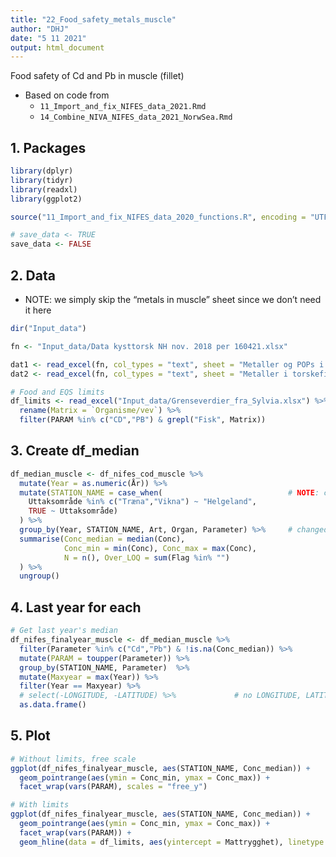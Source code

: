 ```yaml
---
title: "22_Food_safety_metals_muscle"
author: "DHJ"
date: "5 11 2021"
output: html_document
---
```




Food safety of Cd and Pb in muscle (fillet)    

* Based on code from 
    - `11_Import_and_fix_NIFES_data_2021.Rmd`   
    - `14_Combine_NIVA_NIFES_data_2021_NorwSea.Rmd`   


## 1. Packages  

```r

library(dplyr)
library(tidyr)
library(readxl)
library(ggplot2)

source("11_Import_and_fix_NIFES_data_2020_functions.R", encoding = "UTF-8")

# save_data <- TRUE
save_data <- FALSE

```

## 2. Data    
* NOTE: we simply skip the "metals in muscle" sheet since we don't need it here   
```r

dir("Input_data")

fn <- "Input_data/Data kysttorsk NH nov. 2018 per 160421.xlsx"

dat1 <- read_excel(fn, col_types = "text", sheet = "Metaller og POPs i torskelever", skip = 2)
dat2 <- read_excel(fn, col_types = "text", sheet = "Metaller i torskefilet")

# Food and EQS limits
df_limits <- read_excel("Input_data/Grenseverdier_fra_Sylvia.xlsx") %>%
  rename(Matrix = `Organisme/vev`) %>%
  filter(PARAM %in% c("CD","PB") & grepl("Fisk", Matrix))


```


## 3. Create df_median  

```r

df_median_muscle <- df_nifes_cod_muscle %>% 
  mutate(Year = as.numeric(År)) %>% 
  mutate(STATION_NAME = case_when(                            # NOTE: change definition of Posisjon here!
    Uttaksområde %in% c("Træna","Vikna") ~ "Helgeland",
    TRUE ~ Uttaksområde)
  ) %>%
  group_by(Year, STATION_NAME, Art, Organ, Parameter) %>%     # changed from Posisjon, Long, Lat
  summarise(Conc_median = median(Conc), 
            Conc_min = min(Conc), Conc_max = max(Conc),
            N = n(), Over_LOQ = sum(Flag %in% "")
  ) %>%
  ungroup()

```


## 4. Last year for each 

```r

# Get last year's median
df_nifes_finalyear_muscle <- df_median_muscle %>% 
  filter(Parameter %in% c("Cd","Pb") & !is.na(Conc_median)) %>%
  mutate(PARAM = toupper(Parameter)) %>%
  group_by(STATION_NAME, Parameter)  %>%
  mutate(Maxyear = max(Year)) %>%
  filter(Year == Maxyear) %>%
  # select(-LONGITUDE, -LATITUDE) %>%             # no LONGITUDE, LATITUDE this
  as.data.frame()

```

## 5. Plot  
```r

# Without limits, free scale  
ggplot(df_nifes_finalyear_muscle, aes(STATION_NAME, Conc_median)) +
  geom_pointrange(aes(ymin = Conc_min, ymax = Conc_max)) +
  facet_wrap(vars(PARAM), scales = "free_y")

# With limits
ggplot(df_nifes_finalyear_muscle, aes(STATION_NAME, Conc_median)) +
  geom_pointrange(aes(ymin = Conc_min, ymax = Conc_max)) +
  facet_wrap(vars(PARAM)) +
  geom_hline(data = df_limits, aes(yintercept = Mattrygghet), linetype = "dashed")

```

